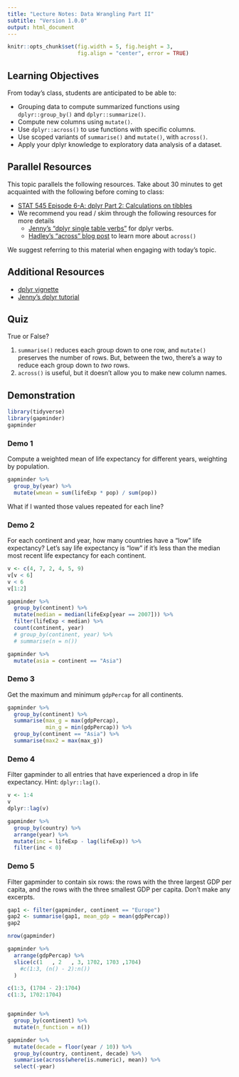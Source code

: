 ```yaml
---
title: "Lecture Notes: Data Wrangling Part II"
subtitle: "Version 1.0.0"
output: html_document
---
```


```r
knitr::opts_chunk$set(fig.width = 5, fig.height = 3, 
                      fig.align = "center", error = TRUE)
```


## Learning Objectives

From today's class, students are anticipated to be able to:

+ Grouping data to compute summarized functions using `dplyr::group_by()` and `dplyr::summarize()`.
+ Compute new columns using `mutate()`.
+ Use `dplyr::across()` to use functions with specific columns.
+ Use scoped variants of `summarise()` and `mutate()`, with `across()`.
+ Apply your dplyr knowledge to exploratory data analysis of a dataset.

## Parallel Resources

This topic parallels the following resources. Take about 30 minutes to get acquainted with the following before coming to class:

- [STAT 545 Episode 6-A: dplyr Part 2: Calculations on tibbles](https://youtu.be/38BA_v7BwKk)
- We recommend you read / skim through the following resources for more details
   - [Jenny's "dplyr single table verbs"](https://stat545.com/dplyr-single.html) for dplyr verbs.
   - [Hadley's "across" blog post](https://www.tidyverse.org/blog/2020/04/dplyr-1-0-0-colwise/) to learn more about `across()`

We suggest referring to this material when engaging with today's topic.

## Additional Resources

- [dplyr vignette](https://cran.r-project.org/web/packages/dplyr/vignettes/dplyr.html)
- [Jenny's dplyr tutorial](https://stat545.com/dplyr-single.html)

## Quiz

True or False?

1. `summarise()` reduces each group down to one row, and `mutate()` preserves the number of rows. But, between the two, there's a way to reduce each group down to _two_ rows.
2. `across()` is useful, but it doesn't allow you to make new column names. 


## Demonstration


```r
library(tidyverse)
library(gapminder)
gapminder
```


### Demo 1

Compute a weighted mean of life expectancy for different years, weighting by population.

```r
gapminder %>% 
  group_by(year) %>% 
  mutate(wmean = sum(lifeExp * pop) / sum(pop))
```

What if I wanted those values repeated for each line?


### Demo 2

For each continent and year, how many countries have a "low" life expectancy? Let's say life expectancy is "low" if it's less than the median most recent life expectancy for each continent. 

```r
v <- c(4, 7, 2, 4, 5, 9)
v[v < 6]
v < 6
v[1:2]

gapminder %>% 
  group_by(continent) %>% 
  mutate(median = median(lifeExp[year == 2007])) %>% 
  filter(lifeExp < median) %>% 
  count(continent, year)
  # group_by(continent, year) %>% 
  # summarise(n = n())

gapminder %>% 
  mutate(asia = continent == "Asia")
```

### Demo 3

Get the maximum and minimum `gdpPercap` for all continents.

```r
gapminder %>% 
  group_by(continent) %>% 
  summarise(max_g = max(gdpPercap),
            min_g = min(gdpPercap)) %>% 
  group_by(continent == "Asia") %>% 
  summarise(max2 = max(max_g))
```


### Demo 4

Filter gapminder to all entries that have experienced a drop in life expectancy. Hint: `dplyr::lag()`.

```r
v <- 1:4
v
dplyr::lag(v)

gapminder %>% 
  group_by(country) %>% 
  arrange(year) %>% 
  mutate(inc = lifeExp - lag(lifeExp)) %>% 
  filter(inc < 0)
```


### Demo 5

Filter gapminder to contain six rows: the rows with the three largest GDP per capita, and the rows with the three smallest GDP per capita. Don't make any excerpts.

```r
gap1 <- filter(gapminder, continent == "Europe")
gap2 <- summarise(gap1, mean_gdp = mean(gdpPercap))
gap2

nrow(gapminder)

gapminder %>% 
  arrange(gdpPercap) %>% 
  slice(c(1   , 2   , 3, 1702, 1703 ,1704)
    #c(1:3, (n() - 2):n())
  )

c(1:3, (1704 - 2):1704)
c(1:3, 1702:1704)


gapminder %>% 
  group_by(continent) %>% 
  mutate(n_function = n())
```


```r
gapminder %>% 
  mutate(decade = floor(year / 10)) %>% 
  group_by(country, continent, decade) %>% 
  summarise(across(where(is.numeric), mean)) %>% 
  select(-year)
```


